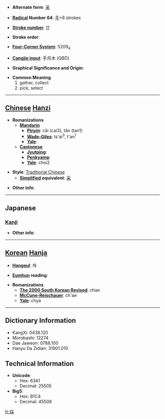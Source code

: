 * '''Alternate form''': [[采]]

* '''[[Wiktionary:Chinese radical index| Radical]] Number 64''': [[Wiktionary:Chinese radical index 手|手]]+8 strokes

* '''[[Wiktionary:Chinese total strokes index|Stroke number]]''': [[Wiktionary:Chinese total strokes index 11|11]]

* '''Stroke order''': 

* '''[[Wiktionary:Chinese four corner index|Four-Corner System]]''': 5209<sub>4</sub>

* '''[[Wiktionary:Chinese Cangjie index|Cangjie input]]''': 手月木 (QBD)

* '''Graphical Significance and Origin''': 

* '''Common Meaning'''
*#gather, collect
*# pick, select


----

== [[Chinese]] [[Hanzi]] ==

* '''Romanizations'''
** '''[[Mandarin]]'''
*** '''[[Pinyin]]''': cǎi (cai3), tān (tan1)
*** '''[[Wade-Giles]]''': ts'ai<sup>3</sup>, t'an<sup>1</sup>
*** '''[[Yale]]''': 
** '''[[Cantonese]]'''
*** '''[[Jyutping]]''':
*** '''[[Penkyamp]]''': 
*** '''[[Yale]]''': choi2

* '''Style''': [[Traditional Chinese]] 
** '''[[Simplified Chinese|Simplified]] equivalent''': [[采]]

* '''Other info''': 

----

==Japanese==
===[[Kanji]]===
{{kanji|on readings=[[さい]] (sai)|kun readings=[[とる]] (toru)}}

* '''Other info''':  

----

== [[Korean]] [[Hanja]] ==

* '''[[Hangeul]]''': 채

* '''[[Eumhun]] reading''': 

* '''Romanizations'''
** '''[[The 2000 South Korean Revised Romanization|The 2000 South Korean Revised]]''': chae
** '''[[McCune-Reischauer]]''': ch'ae
** '''[[Yale]]''': chya

----

== Dictionary Information ==

* KangXi: 0438.120
* Morobashi: 12274
* Dae Jaweon: 0788.100
* Hanyu Da Zidian: 31901.010

== Technical Information ==

* '''Unicode''':
** Hex: 63A1
** Decimal: 25505
* '''Big5''':
** Hex: B1C4
** Decimal: 45508

[[fr:採]]